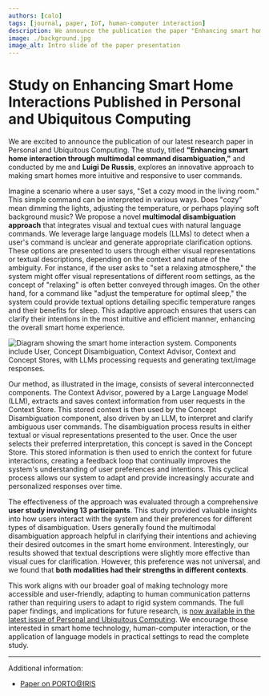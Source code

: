 ```yaml
---
authors: [calo]
tags: [journal, paper, IoT, human-computer interaction]
description: We announce the publication the paper "Enhancing smart home interaction through multimodal command disambiguation" in Personal and Ubiquitous Computing, a leading journal in the field of ubiquitous and pervasive computing.
image: ./background.jpg
image_alt: Intro slide of the paper presentation
---
```


# Study on Enhancing Smart Home Interactions Published in Personal and Ubiquitous Computing

We are excited to announce the publication of our latest research paper in Personal and Ubiquitous Computing. The study, titled **"Enhancing smart home interaction through multimodal command disambiguation,"** and conducted by me and **Luigi De Russis**, explores an innovative approach to making smart homes more intuitive and responsive to user commands.

<!-- truncate -->

Imagine a scenario where a user says, "Set a cozy mood in the living room." This simple command can be interpreted in various ways. Does "cozy" mean dimming the lights, adjusting the temperature, or perhaps playing soft background music? 
We propose a novel **multimodal disambiguation approach** that integrates visual and textual cues with natural language commands. We leverage large language models (LLMs) to detect when a user's command is unclear and generate appropriate clarification options. These options are presented to users through either visual representations or textual descriptions, depending on the context and nature of the ambiguity. For instance, if the user asks to "set a relaxing atmosphere," the system might offer visual representations of different room settings, as the concept of "relaxing" is often better conveyed through images. On the other hand, for a command like "adjust the temperature for optimal sleep," the system could provide textual options detailing specific temperature ranges and their benefits for sleep. This adaptive approach ensures that users can clarify their intentions in the most intuitive and efficient manner, enhancing the overall smart home experience.

<p className="text--center"><img src={method} alt="Diagram showing the smart home interaction system. Components include User, Concept Disambiguation, Context Advisor, Context and Concept Stores, with LLMs processing requests and generating text/image responses."></img></p>

Our method, as illustrated in the image, consists of several interconnected components. The Context Advisor, powered by a Large Language Model (LLM), extracts and saves context information from user requests in the Context Store. This stored context is then used by the Concept Disambiguation component, also driven by an LLM, to interpret and clarify ambiguous user commands. The disambiguation process results in either textual or visual representations presented to the user. Once the user selects their preferred interpretation, this concept is saved in the Concept Store. This stored information is then used to enrich the context for future interactions, creating a feedback loop that continually improves the system's understanding of user preferences and intentions. This cyclical process allows our system to adapt and provide increasingly accurate and personalized responses over time.

The effectiveness of the approach was evaluated through a comprehensive **user study involving 13 participants**. This study provided valuable insights into how users interact with the system and their preferences for different types of disambiguation. Users generally found the multimodal disambiguation approach helpful in clarifying their intentions and achieving their desired outcomes in the smart home environment.
Interestingly, our results showed that textual descriptions were slightly more effective than visual cues for clarification. However, this preference was not universal, and we found that **both modalities had their strengths in different contexts**. 

This work aligns with our broader goal of making technology more accessible and user-friendly, adapting to human communication patterns rather than requiring users to adapt to rigid system commands.
The full paper findings, and implications for future research, is [now available in the latest issue of Personal and Ubiquitous Computing](https://doi.org/10.1007/s00779-024-01827-3). We encourage those interested in smart home technology, human-computer interaction, or the application of language models in practical settings to read the complete study.

---

Additional information:

* [Paper on PORTO@IRIS](https://iris.polito.it/handle/11583/2990415)



